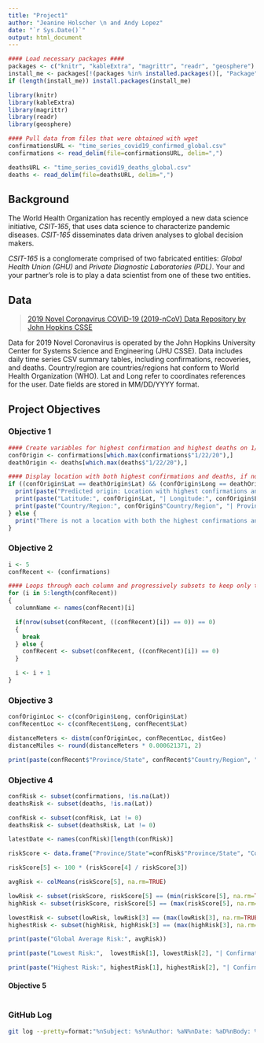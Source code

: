 ```yaml
---
title: "Project1"
author: "Jeanine Holscher \n and Andy Lopez"
date: "`r Sys.Date()`"
output: html_document
---
```

```r
#### Load necessary packages ####
packages <- c("knitr", "kableExtra", "magrittr", "readr", "geosphere")
install_me <- packages[!(packages %in% installed.packages()[, "Package"])]
if (length(install_me)) install.packages(install_me)

library(knitr)
library(kableExtra)
library(magrittr)
library(readr)
library(geosphere)

#### Pull data from files that were obtained with wget
confirmationsURL <- "time_series_covid19_confirmed_global.csv"
confirmations <- read_delim(file=confirmationsURL, delim=",")

deathsURL <- "time_series_covid19_deaths_global.csv"
deaths <- read_delim(file=deathsURL, delim=",")
```

## Background
The World Health Organization has recently employed a new data science initiative, *CSIT-165*, that uses data science to characterize pandemic diseases. 
*CSIT-165* disseminates data driven analyses to global decision makers.

*CSIT-165* is a conglomerate comprised of two fabricated entities: *Global Health Union (GHU)* and *Private Diagnostic Laboratories (PDL)*. 
Your and your partner's role is to play a data scientist from one of these two entities.

## Data
> [2019 Novel Coronavirus COVID-19 (2019-nCoV) Data Repository by John Hopkins CSSE](https://github.com/CSSEGISandData/COVID-19/tree/master/csse_covid_19_data/csse_covid_19_time_series)

Data for 2019 Novel Coronavirus is operated by the John Hopkins University Center for Systems Science and Engineering (JHU CSSE).
Data includes daily time series CSV summary tables, including confirmations, recoveries, and deaths. 
Country/region are countries/regions hat conform to World Health Organization (WHO).
Lat and Long refer to coordinates references for the user. 
Date fields are stored in MM/DD/YYYY format.

## Project Objectives

### Objective 1
```r
#### Create variables for highest confirmation and highest deaths on 1/22/20
confOrigin <- confirmations[which.max(confirmations$"1/22/20"),]
deathOrigin <- deaths[which.max(deaths$"1/22/20"),]

#### Display location with both highest confirmations and deaths, if none qualify display a different message
if ((confOrigin$Lat == deathOrigin$Lat) && (confOrigin$Long == deathOrigin$Long)) {
  print(paste("Predicted origin: Location with highest confirmations and deaths on 1/22/20"))
  print(paste("Latitude:", confOrigin$Lat, "| Longitude:", confOrigin$Long))
  print(paste("Country/Region:", confOrigin$"Country/Region", "| Province/State:", confOrigin$"Province/State"))
} else {
  print("There is not a location with both the highest confirmations and deaths.")
}
```

### Objective 2
```r
i <- 5
confRecent <- (confirmations)

#### Loops through each column and progressively subsets to keep only those rows which have not had any positive cases yet, and breaks the loop when the next subset would result in no data
for (i in 5:length(confRecent))
{
  columnName <- names(confRecent)[i]

  if(nrow(subset(confRecent, ((confRecent)[i]) == 0)) == 0)
  {
    break
  } else {
    confRecent <- subset(confRecent, ((confRecent)[i]) == 0) 
  }

  i <- i + 1
}
```

### Objective 3
```r
confOriginLoc <- c(confOrigin$Long, confOrigin$Lat)
confRecentLoc <- c(confRecent$Long, confRecent$Lat)

distanceMeters <- distm(confOriginLoc, confRecentLoc, distGeo)
distanceMiles <- round(distanceMeters * 0.000621371, 2)

print(paste(confRecent$"Province/State", confRecent$"Country/Region", "is", distanceMiles, "miles away from", confOrigin$"Province/State", confOrigin$"Country/Region"))
```

### Objective 4
```r
confRisk <- subset(confirmations, !is.na(Lat))
deathsRisk <- subset(deaths, !is.na(Lat))

confRisk <- subset(confRisk, Lat != 0)
deathsRisk <- subset(deathsRisk, Lat != 0)

latestDate <- names(confRisk)[length(confRisk)]

riskScore <- data.frame("Province/State"=confRisk$"Province/State", "Country/Region"=confRisk$"Country/Region", "Confirmations"=confRisk[latestDate], "Deaths"=deathsRisk[latestDate], "Risk Score"=0)

riskScore[5] <- 100 * (riskScore[4] / riskScore[3])

avgRisk <- colMeans(riskScore[5], na.rm=TRUE)

lowRisk <- subset(riskScore, riskScore[5] == (min(riskScore[5], na.rm=TRUE)))
highRisk <- subset(riskScore, riskScore[5] == (max(riskScore[5], na.rm=TRUE)))

lowestRisk <- subset(lowRisk, lowRisk[3] == (max(lowRisk[3], na.rm=TRUE)))
highestRisk <- subset(highRisk, highRisk[3] == (max(highRisk[3], na.rm=TRUE)))

print(paste("Global Average Risk:", avgRisk))

print(paste("Lowest Risk:",  lowestRisk[1], lowestRisk[2], "| Confirmations:", lowestRisk[3], "| Deaths:", lowestRisk[4], "| Risk:", round(lowestRisk[5], 2)))

print(paste("Highest Risk:", highestRisk[1], highestRisk[2], "| Confirmations:", highestRisk[3], "| Deaths:", highestRisk[4], "| Risk:", round(highestRisk[5], 2)))
```

#### Objective 5
```r

```

### GitHub Log
```bash
git log --pretty=format:"%nSubject: %s%nAuthor: %aN%nDate: %aD%nBody: %b"
```




